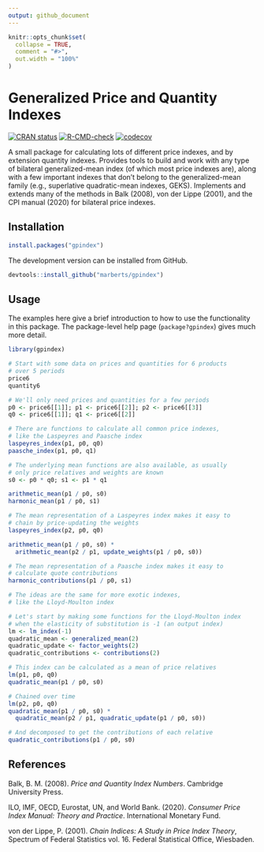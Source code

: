 ```yaml
---
output: github_document
---
```


<!-- README.md is generated from README.Rmd. Please edit that file. -->

```r
knitr::opts_chunk$set(
  collapse = TRUE,
  comment = "#>",
  out.width = "100%"
)
```

# Generalized Price and Quantity Indexes

<!-- Badges -->
[![CRAN status](https://www.r-pkg.org/badges/version/gpindex)](https://cran.r-project.org/package=gpindex)
[![R-CMD-check](https://github.com/marberts/gpindex/workflows/R-CMD-check/badge.svg)](https://github.com/marberts/gpindex/actions)
[![codecov](https://codecov.io/gh/marberts/gpindex/branch/master/graph/badge.svg?token=lHDHsGHsLd)](https://app.codecov.io/gh/marberts/gpindex)

A small package for calculating lots of different price indexes, and by extension quantity indexes. Provides tools to build and work with any type of bilateral generalized-mean index (of which most price indexes are), along with a few important indexes that don't belong to the generalized-mean family (e.g., superlative quadratic-mean indexes, GEKS). Implements and extends many of the methods in Balk (2008), von der Lippe (2001), and the CPI manual (2020) for bilateral price indexes.

## Installation

```r
install.packages("gpindex")
```

The development version can be installed from GitHub.

```r
devtools::install_github("marberts/gpindex")
```

## Usage

The examples here give a brief introduction to how to use the functionality in this package. The package-level help page (`package?gpindex`) gives much more detail.

```r
library(gpindex)

# Start with some data on prices and quantities for 6 products
# over 5 periods
price6
quantity6

# We'll only need prices and quantities for a few periods
p0 <- price6[[1]]; p1 <- price6[[2]]; p2 <- price6[[3]]
q0 <- price6[[1]]; q1 <- price6[[2]]

# There are functions to calculate all common price indexes,
# like the Laspeyres and Paasche index
laspeyres_index(p1, p0, q0)
paasche_index(p1, p0, q1)

# The underlying mean functions are also available, as usually
# only price relatives and weights are known
s0 <- p0 * q0; s1 <- p1 * q1

arithmetic_mean(p1 / p0, s0)
harmonic_mean(p1 / p0, s1)

# The mean representation of a Laspeyres index makes it easy to
# chain by price-updating the weights
laspeyres_index(p2, p0, q0)

arithmetic_mean(p1 / p0, s0) * 
  arithmetic_mean(p2 / p1, update_weights(p1 / p0, s0))

# The mean representation of a Paasche index makes it easy to
# calculate quote contributions
harmonic_contributions(p1 / p0, s1)

# The ideas are the same for more exotic indexes, 
# like the Lloyd-Moulton index

# Let's start by making some functions for the Lloyd-Moulton index
# when the elasticity of substitution is -1 (an output index)
lm <- lm_index(-1)
quadratic_mean <- generalized_mean(2)
quadratic_update <- factor_weights(2)
quadratic_contributions <- contributions(2)

# This index can be calculated as a mean of price relatives
lm(p1, p0, q0) 
quadratic_mean(p1 / p0, s0)

# Chained over time
lm(p2, p0, q0)
quadratic_mean(p1 / p0, s0) * 
  quadratic_mean(p2 / p1, quadratic_update(p1 / p0, s0))

# And decomposed to get the contributions of each relative
quadratic_contributions(p1 / p0, s0)
```

## References

Balk, B. M. (2008). *Price and Quantity Index Numbers*. Cambridge University Press.

ILO, IMF, OECD, Eurostat, UN, and World Bank. (2020). *Consumer Price Index Manual: Theory and Practice*. International Monetary Fund.

von der Lippe, P. (2001). *Chain Indices: A Study in Price Index Theory*, Spectrum of Federal Statistics vol. 16. Federal Statistical Office, Wiesbaden.